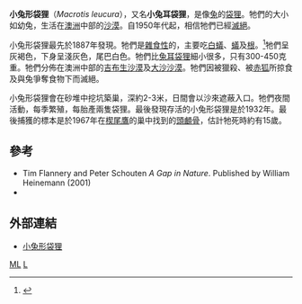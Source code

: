 {{Speciesbox
| name = 小兔形袋狸<ref>{{MSW3 Groves|pages = 38}}</ref>
| status = EX
| status_system = iucn3.1
| extinct = 1950年代
| status_ref = <ref name=IUCN>{{IUCN2006|assessors=Australasian Marsupial & Monotreme Specialist Group|year=1996|id=12651|title=Macrotis leucura|downloaded=9 May 2006}}</ref>
| image = Lesserbilby.jpg
| image_width = 250px
| genus = Macrotis
| species = leucura
| authority = [[歐德菲爾德·湯瑪斯|Thomas]], 1887
}}

'''小兔形袋狸'''（''Macrotis leucura''），又名'''小兔耳袋狸'''，是像[[兔|兔]]的[[袋狸|袋狸]]。牠們的大小如幼兔，生活在[[澳洲|澳洲]]中部的[[沙漠|沙漠]]。自1950年代起，相信牠們已經[[滅絕|滅絕]]。

小兔形袋狸最先於1887年發現。牠們是[[雜食性|雜食性]]的，主要吃[[白蟻|白蟻]]、[[蟻|蟻]]及[[根|根]]。<ref>{{cite web |last=Pavey |first=Chris |title=Lesser Bilby |work=Threatened Species of the Northern Territory |publisher=Northern Territory Department of Natural Resources, Environment and the Arts |date=May 2006 |url=http://www.nt.gov.au/nreta/wildlife/animals/threatened/pdf/mammals/lesser_bilby_ex.pdf |accessdate=2008-10-22 |deadurl=yes |archiveurl=https://web.archive.org/web/20081204185105/http://www.nt.gov.au/nreta/wildlife/animals/threatened/pdf/mammals/lesser_bilby_ex.pdf |archivedate=2008-12-04 }}</ref>牠們呈灰褐色，下身呈淺灰色，尾巴白色。牠們比[[兔耳袋狸|兔耳袋狸]]細小很多，只有300-450克重。牠們分佈在澳洲中部的[[吉布生沙漠|吉布生沙漠]]及[[大沙沙漠|大沙沙漠]]。牠們因被獵殺、被[[赤狐|赤狐]]所掠食及與兔爭奪食物下而滅絕。

小兔形袋狸會在砂堆中挖坑築巢，深約2-3米，日間會以沙來遮蔽入口。牠們夜間活動，每季繁殖，每胎產兩隻袋狸。最後發現存活的小兔形袋狸是於1932年。最後捕獲的標本是於1967年在[[楔尾鷹|楔尾鷹]]的巢中找到的[[頭顱骨|頭顱骨]]，估計牠死時約有15歲。

== 參考 ==
{{reflist}}
* Tim Flannery and Peter Schouten ''A Gap in Nature''. Published by William Heinemann (2001)
* {{cite web | author=Brands, S. J. | title=Macrotis leucura | work=Systema Naturae 2000 | url=http://www.taxonomicon.net/ | accessdate=10-07-2013 | archive-date=2005-04-04 | archive-url=https://web.archive.org/web/20050404113006/http://www.taxonomicon.net/ | dead-url=no }}

== 外部連結 ==
* [http://rainforestinfo.org.au/spp/Schouten/lesser_bilby.htm 小兔形袋狸] {{Wayback|url=http://rainforestinfo.org.au/spp/Schouten/lesser_bilby.htm |date=20200330213129 }}
{{Taxonbar|from=Q531915}}

[[Category:IUCN紅色名錄絕滅物種|ML]]
[[Category:兔耳袋狸属|L]]